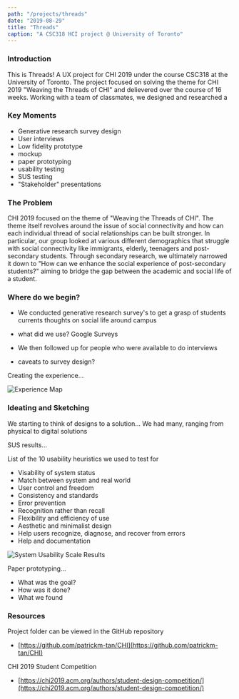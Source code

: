 ```yaml
---
path: "/projects/threads"
date: "2019-08-29"
title: "Threads"
caption: "A CSC318 HCI project @ University of Toronto"
---
```


### Introduction

This is Threads! A UX project for CHI 2019 under the course CSC318 at the University of Toronto. The project focused on solving the theme for CHI 2019 "Weaving the Threads of CHI" and delievered over the course of 16 weeks. Working with a team of classmates, we designed and researched a 

### Key Moments

- Generative research survey design
- User interviews
- Low fidelity prototype
- mockup
- paper prototyping
- usability testing
- SUS testing
- "Stakeholder" presentations

### The Problem

CHI 2019 focused on the theme of "Weaving the Threads of CHI". The theme itself revolves around the issue of social connectivity and how can each individual thread of social relationships can be built stronger. In particular, our group looked at various different demographics that struggle with social connectivity like immigrants, elderly, teenagers and post-secondary students. Through secondary research, we ultimately narrowed it down to "How can we enhance the social experience of post-secondary students?" aiming to bridge the gap between the academic and social life of a student.

### Where do we begin?

- We conducted generative research survey's to get a grasp of students currents thoughts on social life around campus
- what did we use? Google Surveys
- We then followed up for people who were available to do interviews

- caveats to survey design?

Creating the experience...

![Experience Map](../assets/images/projects/bump/map.png)

### Ideating and Sketching

We starting to think of designs to a solution...
We had many, ranging from physical to digital solutions

SUS results...

List of the 10 usability heuristics we used to test for
- Visability of system status
- Match between system and real world
- User control and freedom
- Consistency and standards
- Error prevention
- Recognition rather than recall
- Flexibility and efficiency of use
- Aesthetic and minimalist design
- Help users recognize, diagnose, and recover from errors
- Help and documentation

![System Usability Scale Results](../assets/images/projects/bump/sus.png)

Paper prototyping...
- What was the goal?
- How was it done?
- What we found

### Resources

Project folder can be viewed in the GitHub repository
- [https://github.com/patrickm-tan/CHI](https://github.com/patrickm-tan/CHI)

CHI 2019 Student Competition
- [https://chi2019.acm.org/authors/student-design-competition/](https://chi2019.acm.org/authors/student-design-competition/)